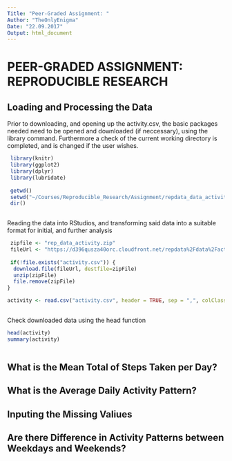 ```yaml
---
Title: "Peer-Graded Assignment: "
Author: "TheOnlyEnigma"
Date: "22.09.2017"
Output: html_document
---
```


# PEER-GRADED ASSIGNMENT: REPRODUCIBLE RESEARCH

## Loading and Processing the Data
 
Prior to downloading, and opening up the activity.csv, the basic packages needed need to be opened and downloaded (if neccessary), using the library command. Furthermore a check of the current working directory is completed, and is changed if the user wishes.
 
```r
 library(knitr)
 library(ggplot2)
 library(dplyr)
 library(lubridate)
 
 getwd()
 setwd("~/Courses/Reproducible_Research/Assignment/repdata_data_activity/RepData_PeerAssessment1")
 dir()
 
```
 
 Reading the data into RStudios, and transforming said data into a suitable format for initial, and further analysis
 
```r
 zipfile <- "rep_data_activity.zip"
 fileUrl <- "https://d396qusza40orc.cloudfront.net/repdata%2Fdata%2Factivity.zip"
 
 if(!file.exists("activity.csv")) {
  download.file(fileUrl, destfile=zipFile)
  unzip(zipFile)
  file.remove(zipFile)
}

activity <- read.csv("activity.csv", header = TRUE, sep = ",", colClasses = c("numeric", "character", "integer"))
 
```
 
 Check downloaded data using the head function
 
```r

head(activity)
summary(activity)
    
```

## What is the Mean Total of Steps Taken per Day?

## What is the Average Daily Activity Pattern?

## Inputing the Missing Valiues

## Are there Difference in Activity Patterns between Weekdays and Weekends?
